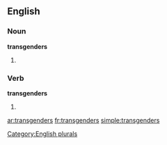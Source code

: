 ==English==

===Noun===
'''transgenders'''

# {{plural of|transgender}}

===Verb===
'''transgenders'''

# {{en-third-person singular of|transgender}}

[[Category:English plurals]]

[[ar:transgenders]]
[[fr:transgenders]]
[[simple:transgenders]]